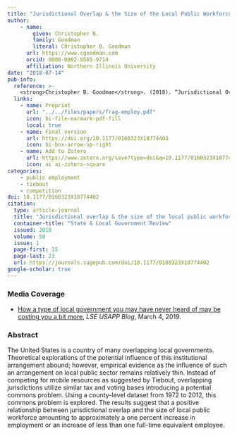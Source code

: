 ```yaml
---
title: "Jurisdictional Overlap & the Size of the Local Public Workforce"
author:
    - name: 
        given: Christopher B.
        family: Goodman
        literal: Christopher B. Goodman
      url: https://www.cgoodman.com
      orcid: 0000-0002-8565-9714
      affiliation: Northern Illinois University
date: "2018-07-14"
pub-info:
  reference: >-
    <strong>Christopher B. Goodman</strong>. (2018). “Jurisdictional Overlap & the Size of the Local Public Workforce,” <em>State and Local Government Review</em>, 50 (1): 15-23 doi: <a href="https://doi.org/10.1177/0160323X18774402" target="_blank" rel="noopener noreferrer"><code>10.1177/0160323X18774402</code></a>
  links:
    - name: Preprint
      url: "../../files/papers/frag-employ.pdf"
      icon: bi-file-earmark-pdf-fill
      local: true
    - name: Final version
      url: https://doi.org/10.1177/0160323X18774402
      icon: bi-box-arrow-up-right
    - name: Add to Zotero
      url: https://www.zotero.org/save?type=doi&q=10.1177/0160323X18774402
      icon: ai ai-zotero-square
categories:
    - public employment
    - tiebout
    - competition
doi: 10.1177/0160323X18774402
citation:
  type: article-journal
  title: "Jurisdictional overlap & the size of the local public workforce"
  container-title: "State & Local Government Review"
  issued: 2018
  volume: 50
  issue: 1
  page-first: 15
  page-last: 23
  url: https://journals.sagepub.com/doi/10.1177/0160323X18774402
google-scholar: true
---
```


### Media Coverage
- [How a type of local government you may have never heard of may be costing you a bit more](https://blogs.lse.ac.uk/usappblog/2019/03/04/how-a-type-of-local-government-you-may-have-never-heard-of-may-be-costing-you-a-bit-more/), *LSE USAPP Blog*, March 4, 2019.

### Abstract
The United States is a country of many overlapping local governments. Theoretical explorations of the potential influence of this institutional arrangement abound; however, empirical evidence as the influence of such an arrangement on local public sector remains relatively thin. Instead of competing for mobile resources as suggested by Tiebout, overlapping jurisdictions utilize similar tax and voting bases introducing a potential commons problem. Using a county-level dataset from 1972 to 2012, this commons problem is explored. The results suggest that a positive relationship between jurisdictional overlap and the size of local public workforce amounting to approximately a one percent increase in employment or an increase of less than one full-time equivalent employee.
